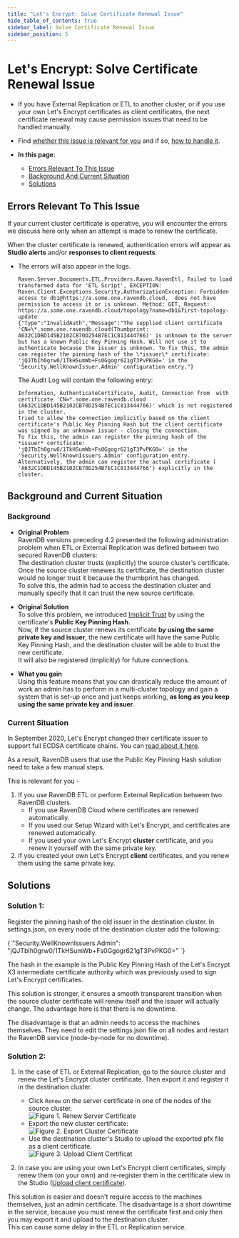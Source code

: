 ```yaml
---
title: "Let's Encrypt: Solve Certificate Renewal Issue"
hide_table_of_contents: true
sidebar_label: Solve Certificate Renewal Issue
sidebar_position: 5
---
```



# Let's Encrypt: Solve Certificate Renewal Issue

* If you have External Replication or ETL to another cluster, or if you use 
  your own Let's Encrypt certificates as client certificates, the next certificate 
  renewal may cause permission issues that need to be handled manually.  

* Find [whether this issue is relevant for you](../../../server/security/authentication/solve-cluster-certificate-renewal-issue.mdx#current-situation) 
  and if so, [how to handle it](../../../server/security/authentication/solve-cluster-certificate-renewal-issue.mdx#solutions).  

* **In this page**:  
   * [Errors Relevant To This Issue](../../../server/security/authentication/solve-cluster-certificate-renewal-issue.mdx#errors-relevant-to-this-issue)  
   * [Background And Current Situation](../../../server/security/authentication/solve-cluster-certificate-renewal-issue.mdx#background-and-current-situation)  
   * [Solutions](../../../server/security/authentication/solve-cluster-certificate-renewal-issue.mdx#solutions)  

## Errors Relevant To This Issue  

If your current cluster certificate is operative, you will encounter 
the errors we discuss here only when an attempt is made to renew the certificate.  

When the cluster certificate is renewed, authentication errors will appear 
as **Studio alerts** and/or **responses to client requests**.  

* The errors will also appear in the logs.  
  ```
  Raven.Server.Documents.ETL.Providers.Raven.RavenEtl, Failed to load transformed data for 'ETL Script', EXCEPTION: Raven.Client.Exceptions.Security.AuthorizationException: Forbidden access to db1@https://a.some.one.ravendb.cloud,  does not have permission to access it or is unknown. Method: GET, Request: https://a.some.one.ravendb.cloud/topology?name=db1&first-topology-update  
  {"Type":"InvalidAuth","Message":"The supplied client certificate 'CN=\*.some.one.ravendb.cloud(Thumbprint: A632C1DBD145B2102CB70D254B7EC1C813444766)' is unknown to the server but has a known Public Key Pinning Hash. Will not use it to authenticate because the issuer is unknown. To fix this, the admin can register the pinning hash of the \*issuer\* certificate: 'jQJTbIh0grw0/1TkHSumWb+Fs0Ggogr621gT3PvPKG0=' in the 'Security.WellKnownIssuer.Admin' configuration entry."}  
  ```

    The Audit Log will contain the following entry:  
    ```
    Information, AuthenticateCertificate, Audit, Connection from  with certificate 'CN=*.some.one.ravendb.cloud (A632C1DBD145B2102CB70D254B7EC1C813444766)' which is not registered in the cluster.  
    Tried to allow the connection implicitly based on the client certificate's Public Key Pinning Hash but the client certificate was signed by an unknown issuer - closing the connection.  
    To fix this, the admin can register the pinning hash of the *issuer* certificate: 'jQJTbIh0grw0/1TkHSumWb+Fs0Ggogr621gT3PvPKG0=' in the 'Security.WellKnownIssuers.Admin' configuration entry.  
    Alternatively, the admin can register the actual certificate ( 'A632C1DBD145B2102CB70D254B7EC1C813444766') explicitly in the cluster.
    ```

## Background and Current Situation

### Background

* **Original Problem**  
  RavenDB versions preceding 4.2 presented the following administration problem when 
  ETL or External Replication was defined between two secured RavenDB clusters:  
  The destination cluster trusts (explicitly) the source cluster's certificate.  
  Once the source cluster renewes its certificate, the destination cluster would 
  no longer trust it because the thumbprint has changed.  
  To solve this, the admin had to access the destination cluster and manually specify 
  that it can trust the new source certificate.  

* **Original Solution**  
  To solve this problem, we introduced [Implicit Trust](../../../server/security/authentication/certificate-renewal-and-rotation.mdx#implicit-trust-by-public-key-pinning-hash) 
  by using the certificate's **Public Key Pinning Hash**.  
  Now, if the source cluster renews its certificate **by using the same private key and 
  issuer**, the new certificate will have the same Public Key Pinning Hash, and the 
  destination cluster will be able to trust the new certificate.  
  It will also be registered (implicitly) for future connections.  

* **What you gain**  
  Using this feature means that you can drastically reduce the amount of work 
  an admin has to perform in a multi-cluster topology and gain a system that 
  is set-up once and just keeps working, **as long as you keep using the same 
  private key and issuer**.  
### Current Situation

In September 2020, Let's Encrypt changed their certificate issuer to support full ECDSA 
certificate chains. You can [read about it here](https://letsencrypt.org/2020/09/17/new-root-and-intermediates.html).  

As a result, RavenDB users that use the Public Key Pinning Hash solution need to 
take a few manual steps.  

This is relevant for you -  

1. If you use RavenDB ETL or perform External Replication between two 
   RavenDB clusters.  
     * If you use RavenDB Cloud where certificates are renewed automatically.  
     * If you used our Setup Wizard with Let's Encrypt, and certificates are 
       renewed automatically.  
     * If you used your own Let's Encrypt **cluster** certificate, and you 
       renew it yourself with the same private key.  
2. If you created your own Let's Encrypt **client** certificates, and you renew 
   them using the same private key.  



## Solutions

### Solution 1:

Register the pinning hash of the old issuer in the destination cluster. In settings.json, 
on every node of the destination cluster add the following:  

<TabItem value="json" label="json">
<CodeBlock language="json">
{`"Security.WellKnownIssuers.Admin": "jQJTbIh0grw0/1TkHSumWb+Fs0Ggogr621gT3PvPKG0="
`}
</CodeBlock>
</TabItem>

The hash in the example is the Public Key Pinning Hash of the Let's Encrypt X3 intermediate 
certificate authority which was previously used to sign Let's Encrypt certificates.  

This solution is stronger, it ensures a smooth transparent transition when the source cluster 
certificate will renew itself and the issuer will actually change. The advantage here is that 
there is no downtime.  

The disadvantage is that an admin needs to access the machines themselves. They need to edit 
the settings.json file on all nodes and restart the RavenDB service (node-by-node for no downtime).  
### Solution 2:

1. In the case of ETL or External Replication, go to the source cluster and renew the Let's Encrypt 
   cluster certificate. Then export it and register it in the destination cluster.  

     * Click `Renew` on the server certificate in one of the nodes of the source cluster.  
       ![Figure 1. Renew Server Certificate](./assets/renew_server_certificate.png)
     * Export the new cluster certificate:  
       ![Figure 2. Export Cluster Certificate](./assets/export_cluster_certificates.png)
     * Use the destination cluster's Studio to upload the exported pfx file as a client certificate.  
       ![Figure 3. Upload Client Certificat](./assets/upload-client-certificate.png)


2. In case you are using your own Let's Encrypt client certificates, simply renew them 
   (on your own) and re-register them in the certificate view in the Studio ([Upload client 
   certificate](../../../studio/database/tasks/import-data/import-from-ravendb#step-#1:-prepare-servers-for-the-import-process-(secure-4.x-servers-only))).  

This solution is easier and doesn't require access to the machines themselves, just an admin 
certificate. The disadvantage is a short downtime in the service, because you must renew the 
certificate first and only then you may export it and upload to the destination cluster.  
This can cause some delay in the ETL or Replication service.  



